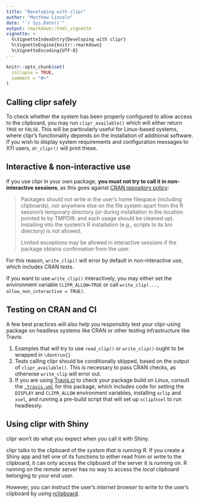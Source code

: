 ```yaml
---
title: "Developing with clipr"
author: "Matthew Lincoln"
date: "`r Sys.Date()`"
output: rmarkdown::html_vignette
vignette: >
  %\VignetteIndexEntry{Developing with clipr}
  %\VignetteEngine{knitr::rmarkdown}
  %\VignetteEncoding{UTF-8}
---
```


```r
knitr::opts_chunk$set(
  collapse = TRUE,
  comment = "#>"
)
```

## Calling clipr safely

To check whether the system has been properly configured to allow access to the clipboard, you may run `clipr_available()` which will either return `TRUE` or `FALSE`.
This will be particularly useful for Linux-based systems, where clipr's functionality depends on the installation of additional software.
If you wish to display system requirements and configuration messages to X11 users, `dr_clipr()` will print these.

## Interactive & non-interactive use

If you use clipr in your own package, **you must not try to call it in non-interactive sessions**, as this goes against [CRAN repository policy](https://cran.r-project.org/web/packages/policies.html):

> Packages should not write in the user’s home filespace (including clipboards), nor anywhere else on the file system apart from the R session’s temporary directory (or during installation in the location pointed to by TMPDIR: and such usage should be cleaned up). Installing into the system’s R installation (e.g., scripts to its bin directory) is not allowed.
> 
> Limited exceptions may be allowed in interactive sessions if the package obtains confirmation from the user.

For this reason, `write_clip()` will error by default in non-interactive use, which includes CRAN tests.

If you want to use `write_clip()` interactively, you may either set the environment variable `CLIPR_ALLOW=TRUE` or call `write_clip(..., allow_non_interactive = TRUE)`.

## Testing on CRAN and CI

A few best practices will also help you responsibly test your clipr-using package on headless systems like CRAN or other testing infrastructure like Travis:

1. Examples that will try to use `read_clip()` or `write_clip()` ought to be wrapped in `\dontrun{}`
2. Tests calling clipr should be conditionally skipped, based on the output of `clipr_available()`. This is necessary to pass CRAN checks, as otherwise `write_clip` will error out.
3. If you are using [Travis.ci](https://travis-ci.org/) to check your package build on Linux, consult the [`.travis.yml`](https://github.com/mdlincoln/clipr/blob/master/.travis.yml) for this package, which includes code for setting the `DISPLAY` and `CLIPR_ALLOW` environment variables, installing `xclip` and `xsel`, and running a pre-build script that will set up `xclip`/`xsel` to run headlessly.

## Using clipr with Shiny

clipr won't do what you expect when you call it with Shiny.

clipr talks to the clipboard of the _system that is running R_.
If you create a Shiny app and tell one of its functions to either read from or write to the clipboard, it can only access the clipboard of the server it is running on.
R running on the _remote_ server has no way to access the _local_ clipboard belonging to your end user.

However, you can instruct the user's _internet browser_ to write to the user's clipboard by using [rclipboard](https://cran.r-project.org/package=rclipboard).
